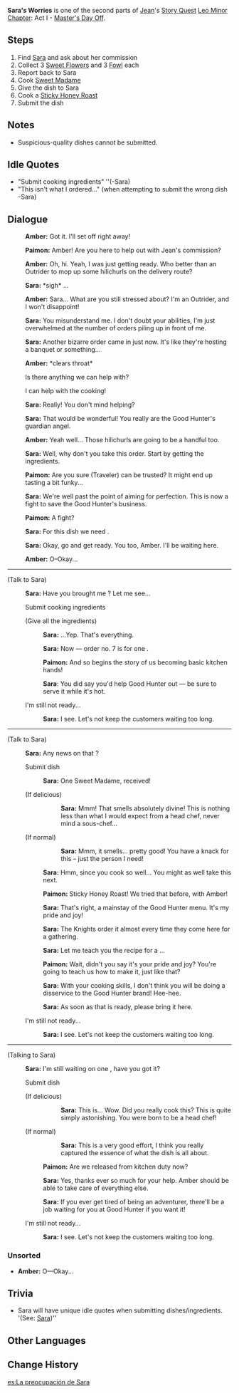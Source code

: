 {{Quest Infobox
|id            = 00489
|type          = Story
|chapter       = Leo Minor Chapter
|actNum        = I
|part          = 4
|act           = Master's Day Off
|character     = Jean
|description   = [[Sara]]'s delivery of ingredients still hasn't arrived, and she's growing more anxious by the minute...
|startLocation = [[City of Mondstadt|Mondstadt]], [[Mondstadt]]
|prev          = When the West Wind Arises (Quest)
|next          = Master's Day Off (Quest)
|exp           = 300
|mora          = 18,000
|other         = {{Card|Hero's Wit|2}}{{Card|Mystic Enhancement Ore|4}}
|characters    = Amber;Paimon;Sara;Traveler
|voiced        = yes
}}
'''Sara's Worries''' is one of the second parts of [[Jean]]'s [[Story Quest]] [[Leo Minor Chapter]]: Act I - [[Master's Day Off]].

==Steps==
#Find [[Sara]] and ask about her commission
#Collect 3 [[Sweet Flower]]s and 3 [[Fowl]] each
#Report back to Sara
#Cook [[Sweet Madame]]
#Give the dish to Sara
#Cook a [[Sticky Honey Roast]]
#Submit the dish

==Notes==
* Suspicious-quality dishes cannot be submitted.

==Idle Quotes==
*"Submit cooking ingredients" ''(-Sara)
*"This isn't what I ordered..." (when attempting to submit the wrong dish -Sara)

==Dialogue==
{{Dialogue start}}
:{{A|vo qinlq004 1 ambor 01.ogg}} '''Amber:''' Got it. I'll set off right away!
:{{A|vo qinlq004 1 paimon 01.ogg}} '''Paimon:''' Amber! Are you here to help out with Jean's commission?
:{{A|vo qinlq004 1 ambor 02.ogg}} '''Amber:''' Oh, hi. Yeah, I was just getting ready. Who better than an Outrider to mop up some hilichurls on the delivery route?
:{{A|vo qinlq004 1 sara 01.ogg}} '''Sara:''' *sigh* ...
:{{A|vo qinlq004 1 ambor 03.ogg}} '''Amber:''' Sara... What are you still stressed about? I'm an Outrider, and I won't disappoint!
:{{A|vo qinlq004 1 sara 02.ogg}} '''Sara:''' You misunderstand me. I don't doubt your abilities, I'm just overwhelmed at the number of orders piling up in front of me.
:{{A|vo qinlq004 1 sara 03.ogg}} '''Sara:''' Another bizarre order came in just now. It's like they're hosting a banquet or something...
:{{A|vo qinlq004 1 ambor 04.ogg}} '''Amber:''' *clears throat*
:{{DIcon}} Is there anything we can help with?
:{{DIcon}} I can help with the cooking!
:{{A|vo qinlq004 1 sara 04.ogg}} '''Sara:''' Really! You don't mind helping?
:{{A|vo qinlq004 1 sara 05.ogg}} '''Sara:''' That would be wonderful! You really are the Good Hunter's guardian angel.
:{{A|vo qinlq004 1 ambor 05.ogg}} '''Amber:''' Yeah well... Those hilichurls are going to be a handful too.
:{{A|vo qinlq004 1 sara 06.ogg}} '''Sara:''' Well, why don't you take this order. Start by getting the ingredients.
:{{A|vo qinlq004 1 paimon 02a.ogg}} {{A|vo qinlq004 1 paimon 02b.ogg}} '''Paimon:''' Are you sure (Traveler) can be trusted? It might end up tasting a bit funky...
:{{A|vo qinlq004 1 sara 07.ogg}} '''Sara:''' We're well past the point of aiming for perfection. This is now a fight to save the Good Hunter's business.
:{{A|vo qinlq004 1 paimon 03.ogg}} '''Paimon:''' A fight?
:{{A|vo qinlq004 1 sara 08.ogg}} '''Sara:''' For this dish we need {{Color|buzzword|three sweet flowers and three fowls}}.
:{{A|vo qinlq004 1 sara 09.ogg}} '''Sara:''' Okay, go and get ready. You too, Amber. I'll be waiting here.
:{{A|vo qinlq004 1 paimon 04.ogg}} '''Amber:''' O–Okay...
<!--https://youtu.be/L0UmpHAYipw?t=769 The last line uses Paimon's vo instead of Amber's...-->
----
;(Talk to Sara)
:{{A|vo qinlq004 3 sara 01.ogg}} '''Sara:''' Have you brought me {{Color|buzzword|three sweet flowers and three fowls}}? Let me see...
:{{DIcon|Quest}} Submit cooking ingredients
:;(Give all the ingredients)
::{{A|vo qinlq004 3 sara 02.ogg}} '''Sara:''' ...Yep. That's everything.
::{{A|vo qinlq004 3 sara 03.ogg}} '''Sara:''' Now &mdash; order no. 7 is for one {{Color|buzzword|Sweet Madame}}.
::{{A|vo qinlq004 3 paimon 01.ogg}} '''Paimon:''' And so begins the story of us becoming basic kitchen hands!
::{{A|vo qinlq004 3 sara 04.ogg}} '''Sara''': You did say you'd help Good Hunter out &mdash; be sure to serve it while it's hot.
:{{DIcon}} I'm still not ready...
::{{A|vo qinlq004 3 sara 01b.ogg}} '''Sara:''' I see. Let's not keep the customers waiting too long.
----
;(Talk to Sara)
:{{A|vo qinlq004 3 sara 05.ogg}} '''Sara:''' Any news on that {{Color|buzzword|Sweet Madame}}?
:{{DIcon|Quest}} Submit dish
::{{A|vo qinlq004 3 sara 07.ogg}} '''Sara:''' One Sweet Madame, received!
:;(If delicious)
:::{{A|vo qinlq004 3 sara 08b.ogg}} '''Sara:''' Mmm! That smells absolutely divine! This is nothing less than what I would expect from a head chef, never mind a sous-chef...
:;(If normal)
:::{{A|vo qinlq004 3 sara 08a.ogg}} '''Sara:''' Mmm, it smells... pretty good! You have a knack for this – just the person I need!
::{{A|vo qinlq004 4 sara 01.ogg}} '''Sara:''' Hmm, since you cook so well... You might as well take this {{Color|buzzword|Sticky Honey Roast}} next.
::{{A|vo qinlq004 4 paimon 01.ogg}} '''Paimon:''' Sticky Honey Roast! We tried that before, with Amber!
::{{A|vo qinlq004 4 sara 02.ogg}} '''Sara:''' That's right, a mainstay of the Good Hunter menu. It's my pride and joy!
::{{A|vo qinlq004 4 sara 03.ogg}} '''Sara:''' The Knights order it almost every time they come here for a gathering.
::{{A|vo qinlq004 4 sara 04.ogg}} '''Sara:''' Let me teach you the recipe for a {{Color|buzzword|Sticky Honey Roast}}...
::{{A|vo qinlq004 4 paimon 02.ogg}} '''Paimon:''' Wait, didn't you say it's your pride and joy? You're going to teach us how to make it, just like that?
::{{A|vo qinlq004 4 sara 05.ogg}} '''Sara:''' With your cooking skills, I don't think you will be doing a disservice to the Good Hunter brand! Hee-hee.
::{{A|vo qinlq004 4 sara 06.ogg}} '''Sara:''' As soon as that {{Color|buzzword|Sticky Honey Roast}} is ready, please bring it here.
:{{DIcon}} I'm still not ready...
::{{A|vo qinlq004 3 sara 06b.ogg}} '''Sara:''' I see. Let's not keep the customers waiting too long.
----
;(Talking to Sara)
:{{A|vo qinlq004 4 sara 07.ogg}} '''Sara:''' I'm still waiting on one {{Color|buzzword|Sticky Honey Roast}}, have you got it?
:{{DIcon|Quest}} Submit dish
:;(If delicious)
:::{{A|vo qinlq004 4 sara 09b.ogg}} '''Sara:''' This is... Wow. Did you really cook this? This is quite simply astonishing. You were born to be a head chef!
:;(If normal)
:::{{A|vo qinlq004 4 sara 09a.ogg}} '''Sara:''' This is a very good effort, I think you really captured the essence of what the dish is all about.
::{{A|vo qinlq004 5 paimon 01.ogg}} '''Paimon:''' Are we released from kitchen duty now?
::{{A|vo qinlq004 4 sara 10.ogg}} '''Sara:''' Yes, thanks ever so much for your help. Amber should be able to take care of everything else.
::{{A|vo qinlq004 4 sara 11.ogg}} '''Sara:''' If you ever get tired of being an adventurer, there'll be a job waiting for you at Good Hunter if you want it!
:{{DIcon}} I'm still not ready...
::{{A|vo qinlq004 4 sara 08b.ogg}} '''Sara:''' I see. Let's not keep the customers waiting too long.
{{Dialogue end}}

===Unsorted===
* {{A|vo qinlq004 1 ambor 06.ogg}} '''Amber:''' O&mdash;Okay...

<!--this vo is never actually used in the quest because of the mistake mentioned above-->

==Trivia==
*Sara will have unique idle quotes when submitting dishes/ingredients. '(See: [[Sara]])''

==Other Languages==
{{Other Languages
|en      = Sara's Worries
|zhs     = 委托人莎拉的忧愁
|zhs_rm  = Wěituō-rén Shālā de Yōuchóu
|zht     = 委託人莎拉的憂愁
|zht_rm  = Wěituō-rén Shālā de Yōuchóu
|zh_tl   = Requester Sara's Worries
|ja      = 依頼人サラの心配
|ja_rm   = Irainin Sara no Shinpai
|ja_tl   = Requester Sara's Worries
|ko      = 의뢰인 사라의 걱정
|ko_rm   = Uiroein Sara-ui Geokjeong
|ko_tl   = Requester Sara's Worries
|es      = La preocupación de Sara
|es_tl   = 
|fr      = Les soucis de Sara
|fr_tl   = Sara's Worries
|ru      = Печаль Сары
|ru_tl   = 
|th      = ความกังวลของ Sara
|th_rm   = 
|th_tl   = 
|vi      = Nỗi Lo Âu Của Người Ủy Thác Sara
|vi_tl   = 
|de      = Kummer der Auftraggeberin Sara
|de_tl   = Client Sara's Sorrow
|id      = Kekhawatiran Sara
|id_tl   = Sara's Worries
|pt      = Tristeza da Solicitante Sara
|pt_tl   = 
}}

==Change History==
{{Change History|1.0}}

[[es:La preocupación de Sara]]